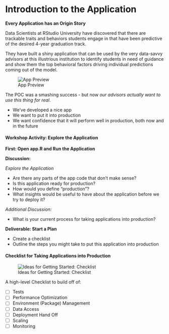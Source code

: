 # Introduction to the Application {#app-intro}

**Every Application has an Origin Story**

Data Scientists at RStudio University have discovered that there are trackable traits and behaviors students engage in that have been predictive of the desired 4-year graduation track.

They have built a shiny application that can be used by the very data-savvy advisors at this illustrious institution to identify students in need of guidance and show them the top behavioral factors driving individual predictions coming out of the model.

![App Preview](imgs/app-intro/app-screenshot.png)

The POC was a smashing success - but now _our advisors actually want to use this thing for real_.

- We've developed a nice app
- We want to put it into production
- We want confidence that it will perform well in production, both now and in the future

#### Workshop Activity: Explore the Application

**First: Open app.R and Run the Application**

**Discussion:** 

_Explore the Application_

- Are there any parts of the app code that don’t make sense?
- Is this application ready for production?
- How would you define "production"?
- What insights would be useful to have about the application before we try to deploy it?

_Additional Discussion:_

- What is your current process for taking applications into production?

**Deliverable: Start a Plan**

- Create a checklist
- Outline the steps you might take to put this application into production 


#### Checklist for Taking Applications into Production

![Ideas for Getting Started: Checklist](imgs/app-intro/skeleton-checklist)

A high-level Checklist to build off of:

- [ ] Tests
- [ ] Performance Optimization
- [ ] Environment (Package) Management
- [ ] Data Access
- [ ] Deployment Hand Off 
- [ ] Scaling 
- [ ] Monitoring


